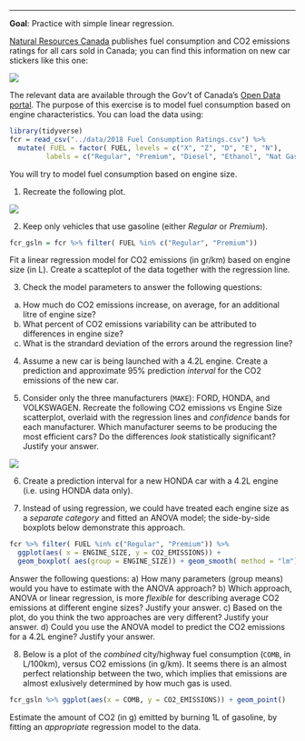 ***

**Goal**: Practice with simple linear regression.


[Natural Resources Canada](https://www.nrcan.gc.ca/energy/efficiency/transportation/21008) publishes fuel consumption and CO2 emissions ratings for all cars sold in Canada; you can find this information on new car stickers like this one:

![](img/enerGuide.PNG)

The relevant data are available through the Gov't of Canada's [Open Data portal](https://open.canada.ca/data/en/dataset/98f1a129-f628-4ce4-b24d-6f16bf24dd64). The purpose of this exercise is to model fuel consumption based on engine characteristics. You can load the data using:

```r
library(tidyverse)
fcr = read_csv("../data/2018 Fuel Consumption Ratings.csv") %>% 
  mutate( FUEL = factor( FUEL, levels = c("X", "Z", "D", "E", "N"), 
         labels = c("Regular", "Premium", "Diesel", "Ethanol", "Nat Gas")) )
```
You will try to model fuel consumption based on engine size.


1. Recreate the following plot.

![](./img/ENGINEvsCO2byFUEL.PNG)


2. Keep only vehicles that use gasoline (either *Regular* or *Premium*).
```r
fcr_gsln = fcr %>% filter( FUEL %in% c("Regular", "Premium"))
```
Fit a linear regression model for CO2 emissions (in gr/km) based on engine size (in L). Create a scatteplot of the data together with the regression line.


3. Check the model parameters to answer the following questions: 
a) How much do CO2 emissions increase, on average, for an additional litre of engine size? 
b) What percent of CO2 emissions variability can be attributed to differences in engine size?
c) What is the strandard deviation of the errors around the regression line?


4. Assume a new car is being launched with a 4.2L engine. Create a prediction and approximate 95% prediction *interval* for the CO2 emissions of the new car. 


5. Consider only the three manufacturers (`MAKE`): FORD, HONDA, and VOLKSWAGEN. Recreate the following CO2 emissions vs Engine Size scatterplot, overlaid with the regression lines and  *confidence* bands for each manufacturer. Which manufacturer seems to be producing the most efficient cars? Do the differences *look* statistically significant? Justify your answer.

![](img/CO2_3MAKE.PNG)


6. Create a prediction interval for a new HONDA car with a 4.2L engine (i.e. using HONDA data only).


7. Instead of using regression, we could have treated each engine size as a *separate category* and fitted an ANOVA model; the side-by-side boxplots below demonstrate this approach. 

```r
fcr %>% filter( FUEL %in% c("Regular", "Premium")) %>% 
  ggplot(aes( x = ENGINE_SIZE, y = CO2_EMISSIONS)) +
  geom_boxplot( aes(group = ENGINE_SIZE)) + geom_smooth( method = "lm")
```

Answer the following questions:
a) How many parameters (group means) would you have to estimate with the ANOVA approach?
b) Which approach, ANOVA or linear regression, is more *flexible* for describing average CO2 emissions at different engine sizes? Justify your answer.
c) Based on the plot, do you think the two approaches are very different? Justify your answer.
d) Could you use the ANOVA model to predict the CO2 emissions for a 4.2L engine? Justify your answer.


8. Below is a plot of the *combined* city/highway fuel consumption (`COMB`, in L/100km), versus CO2 emissions (in g/km). It seems there is an almost perfect relationship between the two, which implies that emissions are almost exlusively determined by how much gas is used. 
```r
fcr_gsln %>% ggplot(aes(x = COMB, y = CO2_EMISSIONS)) + geom_point()
```
Estimate the amount of CO2 (in g) emitted by burning 1L of gasoline, by fitting an *appropriate* regression model to the data.
